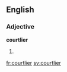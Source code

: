 ==English==

===Adjective===
'''courtlier'''

# {{comparative of|courtly}}

[[fr:courtlier]]
[[sv:courtlier]]
